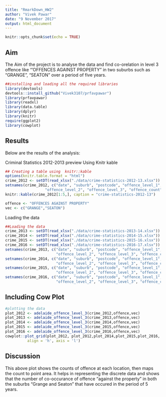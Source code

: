 ```yaml
---
title: "RmarkDown_HW2"
author: "Vivek Pawar"
date: "9 November 2017"
output: html_document
---
```


```r
knitr::opts_chunk$set(echo = TRUE)
```
## Aim
 
The Aim of the project is to analyse the data and find co-orelation in level 3 offence like "'OFFENCES AGAINST PROPERTY" in two suburbs such as "GRANGE", "SEATON" over a period of five years.

```r
##installing and loading all the required libraries
library(devtools)
devtools::install_github("Vivek3107/prfavpawar")
library(prfavpawar)
library(readxl)
library(data.table)
library(dplyr)
library(knitr)
require(ggplot2)
library(cowplot)
```

## Results

Below are the results of the analysis:

Criminal Statistics 2012-2013 preview Using Knitr kable

```r

## Creating a table using  knitr::kable
options(knitr.table.format = "html") 
crime_2012 <- setDT(read_xlsx("./data/crime-statistics-2012-13.xlsx"))
setnames(crime_2012, c("date", "suburb", "postcode", "offence_level_1",
                  "offence_level_2", "offence_level_3", "offence_count"))
knitr::kable(crime_2012[1:5,], caption = "crime-statistics-2012-13")

offence <- "OFFENCES AGAINST PROPERTY"
vec <- c("GRANGE","SEATON")

```


Loading the data

```r

##Loading the data
crime_2013 <- setDT(read_xlsx("./data/crime-statistics-2013-14.xlsx"))
crime_2014 <- setDT(read_xlsx("./data/crime-statistics-2014-15.xlsx"))
crime_2015 <- setDT(read_xlsx("./data/crime-statistics-2015-16.xlsx"))
crime_2016 <- setDT(read_xlsx("./data/crime-statistics-2016-17.xlsx"))
setnames(crime_2013, c("date", "suburb", "postcode", "offence_level_1",
                       "offence_level_2", "offence_level_3", "offence_count"))
setnames(crime_2014, c("date", "suburb", "postcode", "offence_level_1",
                       "offence_level_2", "offence_level_3", "offence_count"))
setnames(crime_2015, c("date", "suburb", "postcode", "offence_level_1",
                       "offence_level_2", "offence_level_3", "offence_count"))
setnames(crime_2016, c("date", "suburb", "postcode", "offence_level_1",
                       "offence_level_2", "offence_level_3", "offence_count"))
```

## Including Cow Plot

```r
#plotting the data
plot_2012 <- adelaide_offence_level_3(crime_2012,offence,vec)
plot_2013 <- adelaide_offence_level_3(crime_2013,offence,vec)
plot_2014 <- adelaide_offence_level_3(crime_2014,offence,vec)
plot_2015 <- adelaide_offence_level_3(crime_2015,offence,vec)
plot_2016 <- adelaide_offence_level_3(crime_2016,offence,vec)
cowplot::plot_grid(plot_2012, plot_2012,plot_2014,plot_2015,plot_2016, ncol = 2, 
          align = 'h', axis = 'l')
```






## Discussion 

This above plot shows the  counts of offence at each location, then maps the count to point area. It helps in representing the discrete data and shows that the number of co-occurance of offence "against the property" in both the suburbs "Grange and Seaton" that have occured in the period of 5 years.

